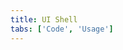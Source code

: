 ```yaml
---
title: UI Shell
tabs: ['Code', 'Usage']
---
```


<ComponentCode
  name="Experimental UI Shell"
  component="ui-shell"
  variation="ui-shell--side-nav-fixed"
  experimental
  hasReactVersion
/>

